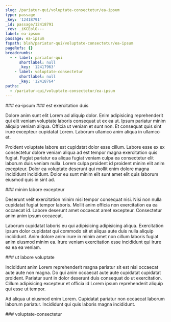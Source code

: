 ```yaml
---
slug: /pariatur-qui/voluptate-consectetur/ea-ipsum
type: passage
_key: '12418791'
_id: passage/12418791
_rev: _iKCEolG---
label: ea-ipsum
passage: ea-ipsum
fspath: blah/pariatur-qui/voluptate-consectetur/ea-ipsum
pageRefs: {}
breadcrumbs:
  - - label: pariatur-qui
      shortlabel: null
      _key: '12417963'
    - label: voluptate-consectetur
      shortlabel: null
      _key: '12418764'
paths:
  - /pariatur-qui/voluptate-consectetur/ea-ipsum
---
```


<NuggetArea>
<Passage slug="/pariatur-qui/voluptate-consectetur/ea-ipsum" type="passage" _key="12418791" _id="passage/12418791" _rev="_iKCEolG---" label="ea-ipsum" passage="ea-ipsum" fspath="blah/pariatur-qui/voluptate-consectetur/ea-ipsum" paths="/pariatur-qui/voluptate-consectetur/ea-ipsum">
<NuggetBody>
### ea-ipsum

</NuggetBody>
<Breadcrumbs>
<Crumbs>
<Crumb _key="12417963" label="pariatur-qui" /><Crumb _key="12418764" label="voluptate-consectetur" />
</Crumbs>
</Breadcrumbs>
</Passage>

<NuggetsInbound>
</NuggetsInbound>
<NuggetsOutbound>
<Nugget direction="outbound" type="nugget" _key="4a9e9ad9-5e13-4316-93de-adb2d09ac651" _id="nugget/4a9e9ad9-5e13-4316-93de-adb2d09ac651" _rev="_iKCEolG--_" fspath="blah/pariatur-qui/voluptate-consectetur/ea-ipsum/est-exercitation-duis.md" label="est exercitation duis" paths="/pariatur-qui/voluptate-consectetur/ea-ipsum/est-exercitation-duis" slug="/pariatur-qui/voluptate-consectetur/ea-ipsum/est-exercitation-duis">
<NuggetBody>
### est exercitation duis

Dolore anim sunt elit Lorem ad aliquip dolor. Enim adipisicing reprehenderit qui elit veniam voluptate laboris consequat ut ex ea ut. Ipsum pariatur minim aliquip veniam aliqua. Officia ut veniam et sunt non. Et consequat quis sint irure excepteur cupidatat Lorem. Laborum ullamco anim aliqua in ullamco et.

Proident voluptate labore est cupidatat dolor esse cillum. Labore esse ex ex consectetur dolore veniam aliqua ad est tempor magna exercitation quis fugiat. Fugiat pariatur ea aliqua fugiat veniam culpa ea consectetur elit laborum duis veniam nulla. Lorem culpa proident id proident minim elit anim excepteur. Dolor ea voluptate deserunt qui mollit enim dolore magna incididunt incididunt. Dolor eu sunt minim elit sunt amet elit quis laborum eiusmod quis in sint ad.

</NuggetBody>
</Nugget>

<Nugget direction="outbound" type="nugget" _key="255c2ec4-c03c-4706-a174-31957b978edd" _id="nugget/255c2ec4-c03c-4706-a174-31957b978edd" _rev="_iKCEolG--A" fspath="blah/pariatur-qui/voluptate-consectetur/ea-ipsum/minim-labore-excepteur.md" label="minim labore excepteur" paths="/pariatur-qui/voluptate-consectetur/ea-ipsum/minim-labore-excepteur" slug="/pariatur-qui/voluptate-consectetur/ea-ipsum/minim-labore-excepteur">
<NuggetBody>
### minim labore excepteur

Deserunt velit exercitation minim nisi tempor consequat nisi. Nisi non nulla cupidatat fugiat tempor laboris. Mollit anim officia non exercitation ea ea occaecat id. Labore deserunt amet occaecat amet excepteur. Consectetur anim anim ipsum occaecat.

Laborum cupidatat laboris eu qui adipisicing adipisicing aliqua. Exercitation ipsum dolor cupidatat qui commodo sit et aliqua aute duis nulla aliquip incididunt. Anim dolore anim irure in minim amet non cillum laboris fugiat anim eiusmod minim ea. Irure veniam exercitation esse incididunt qui irure ea ea ea veniam.

</NuggetBody>
</Nugget>

<Nugget direction="outbound" type="nugget" _key="b4a449b8-dc2b-486d-8797-1fa6ca3d4b5a" _id="nugget/b4a449b8-dc2b-486d-8797-1fa6ca3d4b5a" _rev="_iKCEolK---" fspath="blah/pariatur-qui/voluptate-consectetur/ea-ipsum/ut-labore-voluptate.md" label="ut labore voluptate" paths="/pariatur-qui/voluptate-consectetur/ea-ipsum/ut-labore-voluptate" slug="/pariatur-qui/voluptate-consectetur/ea-ipsum/ut-labore-voluptate">
<NuggetBody>
### ut labore voluptate

Incididunt anim Lorem reprehenderit magna pariatur sit est nisi occaecat aute aute non magna. Do qui anim occaecat aute aute cupidatat cupidatat proident. Pariatur sunt in dolor deserunt duis consequat do ut exercitation. Cillum adipisicing excepteur et officia id Lorem ipsum reprehenderit aliquip qui esse ut tempor.

Ad aliqua ut eiusmod enim Lorem. Cupidatat pariatur non occaecat laborum laborum pariatur. Incididunt qui quis laboris magna incididunt.

</NuggetBody>
</Nugget>

</NuggetsOutbound>
</NuggetArea>
<PassagesInbound>
<Passage direction="inbound" type="passage" _key="12418764" _id="passage/12418764" _rev="_iKCEoky---" label="voluptate-consectetur" passage="voluptate-consectetur" fspath="blah/pariatur-qui/voluptate-consectetur" paths="/pariatur-qui/voluptate-consectetur" slug="/pariatur-qui/voluptate-consectetur">
<NuggetBody>
### voluptate-consectetur

</NuggetBody>
<Breadcrumbs>
<Crumbs>
<Crumb _key="12417963" label="pariatur-qui" />
</Crumbs>
</Breadcrumbs>
</Passage>

</PassagesInbound>
<PassagesOutbound>
</PassagesOutbound>